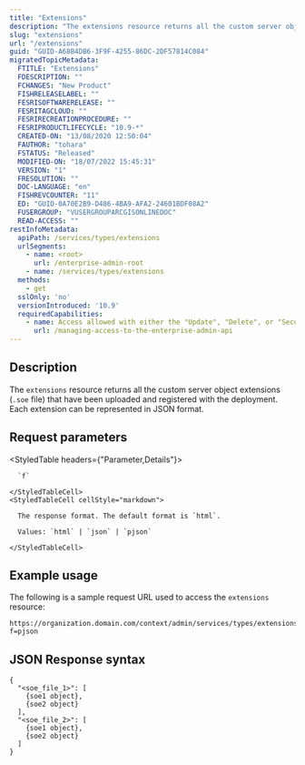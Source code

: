 ```yaml
---
title: "Extensions"
description: "The extensions resource returns all the custom server object extensions (.soe  file) that have been uploaded and registered with the deployment."
slug: "extensions"
url: "/extensions"
guid: "GUID-A68B4DB6-3F9F-4255-86DC-2DF57814C084"
migratedTopicMetadata:
  FTITLE: "Extensions"
  FDESCRIPTION: ""
  FCHANGES: "New Product"
  FISHRELEASELABEL: ""
  FESRISOFTWARERELEASE: ""
  FESRITAGCLOUD: ""
  FESRIRECREATIONPROCEDURE: ""
  FESRIPRODUCTLIFECYCLE: "10.9-*"
  CREATED-ON: "13/08/2020 12:50:04"
  FAUTHOR: "tohara"
  FSTATUS: "Released"
  MODIFIED-ON: "18/07/2022 15:45:31"
  VERSION: "1"
  FRESOLUTION: ""
  DOC-LANGUAGE: "en"
  FISHREVCOUNTER: "11"
  ED: "GUID-0A70E2B9-D486-4BA9-AFA2-24601BDF08A2"
  FUSERGROUP: "VUSERGROUPARCGISONLINEDOC"
  READ-ACCESS: ""
restInfoMetadata:
  apiPath: /services/types/extensions
  urlSegments:
    - name: <root>
      url: /enterprise-admin-root
    - name: /services/types/extensions
  methods:
    - get
  sslOnly: 'no'
  versionIntroduced: '10.9'
  requiredCapabilities:
    - name: Access allowed with either the "Update", "Delete", or "Security and infrastructure" privileges, or the Publisher role
      url: /managing-access-to-the-enterprise-admin-api
---
```


## Description

The `extensions` resource returns all the custom server object extensions (`.soe` file) that have been uploaded and registered with the deployment. Each extension can be represented in JSON format.


##  Request parameters

<StyledTable headers={"Parameter,Details"}>
  <StyledTableRow>
    <StyledTableCell cellStyle="markdown">

      `f` 

    </StyledTableCell>
    <StyledTableCell cellStyle="markdown">

      The response format. The default format is `html`.

      Values: `html` | `json` | `pjson`

    </StyledTableCell>
  </StyledTableRow>
</StyledTable>


## Example usage

The following is a sample request URL used to access the `extensions` resource:

```other
https://organization.domain.com/context/admin/services/types/extensions?f=pjson
```

## JSON Response syntax

```other
{
  "<soe_file_1>": [
    {soe1 object},
    {soe2 object}
  ],
  "<soe_file_2>": [
    {soe1 object},
    {soe2 object}
  ]
}
```